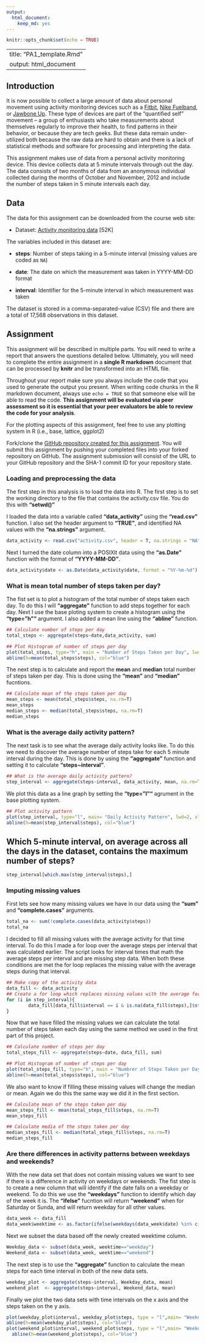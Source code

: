 ---
output: 
  html_document: 
    keep_md: yes
---
```{r setup, include=FALSE}
knitr::opts_chunk$set(echo = TRUE)
```

---
title: "PA1_template.Rmd"
output: html_document
---

## Introduction

It is now possible to collect a large amount of data about personal
movement using activity monitoring devices such as a
[Fitbit](http://www.fitbit.com), [Nike
Fuelband](http://www.nike.com/us/en_us/c/nikeplus-fuelband), or
[Jawbone Up](https://jawbone.com/up). These type of devices are part of
the "quantified self" movement -- a group of enthusiasts who take
measurements about themselves regularly to improve their health, to
find patterns in their behavior, or because they are tech geeks. But
these data remain under-utilized both because the raw data are hard to
obtain and there is a lack of statistical methods and software for
processing and interpreting the data.

This assignment makes use of data from a personal activity monitoring
device. This device collects data at 5 minute intervals through out the
day. The data consists of two months of data from an anonymous
individual collected during the months of October and November, 2012
and include the number of steps taken in 5 minute intervals each day.


## Data

The data for this assignment can be downloaded from the course web
site:

* Dataset: [Activity monitoring data](https://d396qusza40orc.cloudfront.net/repdata%2Fdata%2Factivity.zip) [52K]

The variables included in this dataset are:

* **steps**: Number of steps taking in a 5-minute interval (missing
    values are coded as `NA`)

* **date**: The date on which the measurement was taken in YYYY-MM-DD
    format

* **interval**: Identifier for the 5-minute interval in which
    measurement was taken

The dataset is stored in a comma-separated-value (CSV) file and there
are a total of 17,568 observations in this
dataset.


## Assignment

This assignment will be described in multiple parts. You will need to
write a report that answers the questions detailed below. Ultimately,
you will need to complete the entire assignment in a **single R
markdown** document that can be processed by **knitr** and be
transformed into an HTML file.

Throughout your report make sure you always include the code that you
used to generate the output you present. When writing code chunks in
the R markdown document, always use `echo = TRUE` so that someone else
will be able to read the code. **This assignment will be evaluated via
peer assessment so it is essential that your peer evaluators be able
to review the code for your analysis**.

For the plotting aspects of this assignment, feel free to use any
plotting system in R (i.e., base, lattice, ggplot2)

Fork/clone the [GitHub repository created for this
assignment](http://github.com/rdpeng/RepData_PeerAssessment1). You
will submit this assignment by pushing your completed files into your
forked repository on GitHub. The assignment submission will consist of
the URL to your GitHub repository and the SHA-1 commit ID for your
repository state.


### Loading and preprocessing the data

The first step in this analysis is to load the data into R. The first step is to set the working directory to the file that contains the activity.csv file. You do this with **"setwd()"**

I loaded the data into a variable called **"data_activity"** using the **"read.csv"** function. I also set the header argument to **"TRUE"**, and identified NA values with the **"na.strings"** argument.

```{r}
data_activity <- read.csv("activity.csv", header = T, na.strings = "NA")
```

Next I turned the date column into a POSIXlt data using the **"as.Date"** function with the format of **"YYYY-MM-DD"**.

```{r}
data_activity$date <- as.Date(data_activity$date, format = "%Y-%m-%d")
```


### What is mean total number of steps taken per day?

The fist set is to plot a histogram of the total number of steps taken each day. To do this I will **"aggregate"** function to add steps together for each day. Next I use the base ploting system to create a histogram using the **"type="h""** argument. I also added a mean line using the **"abline"** function.

```{r}
## Calculate number of steps per day
total_steps <- aggregate(steps~date,data_activity, sum)

## Plot Histogram of number of steps per day
plot(total_steps, type="h", main = "Number of Steps Taken per Day", lwd=5, xlab="", ylab="Steps per Day")
abline(h=mean(total_steps$steps), col="blue")
```

The next step is to calculate and report the **mean** and **median** total number of steps taken per day. This is done using the **"mean"** and **"median"** fucntions.

```{r}
## Calculate mean of the steps taken per day
mean_steps <- mean(total_steps$steps, na.rm=T)
mean_steps
median_steps <- median(total_steps$steps, na.rm=T)
median_steps
```


### What is the average daily activity pattern?

The next task is to see what the average daily activity looks like. To do this we need to discover the average number of steps take for each 5 minute interval during the day. This is done by using the **"aggregate"** function and setting it to calculate **"steps~interval"**.

```{r}
## What is the average daily activity pattern?
step_interval <- aggregate(steps~interval, data_activity, mean, na.rm=T)
```

We plot this data as a line graph by setting the **"type="l""** agrument in the base plotting system.

```{r}

## Plot activity pattern
plot(step_interval, type="l", main= "Daily Activity Pattern", lwd=2, xlab="5 Minute Intervals", ylab="Steps Taken")
abline(h=mean(step_interval$steps), col="blue")
```

## Which 5-minute interval, on average across all the days in the dataset, contains the maximum number of steps?
```{r}
step_interval[which.max(step_interval$steps),]
```

### Imputing missing values
First lets see how many missing values we have in our data using the **"sum"** and **"complete.cases"** arguments.

```{r}
total_na <- sum(!complete.cases(data_activity$steps))
total_na
```

I decided to fill all missing values with the average activity for that time interval. To do this I made a for loop over the average steps per interval that was calculated earlier. The script looks for interval times that math the average steps per interval and are missing step data. When both these conditions are met the for loop replaces the missing value with the average steps during that interval.


```{r}
## Make copy of the activity data
data_fill <- data_activity
## Create a for loop which replaces missing values with the average for that interval. 
for (i in step_interval){
        data_fill[data_fill$interval == i & is.na(data_fill$steps),]$steps <- step_interval$steps[step_interval$interval==i]
}
```

Now that we have filled the missing values we can calculate the total number of steps taken each day using the same method we used in the first part of this project.
```{r}
## Calculate number of steps per day
total_steps_fill <- aggregate(steps~date, data_fill, sum)

## Plot Histogram of number of steps per day
plot(total_steps_fill, type="h", main = "Numbrer of Steps Taken per Day", lwd=5, xlab="", ylab="Steps per Day")
abline(h=mean(total_steps$steps), col="blue")
```

We also want to know if filling these missing values will change the median or mean. Again we do this the same way we did it in the first section. 

```{r}
## Calculate mean of the steps taken per day
mean_steps_fill <- mean(total_steps_fill$steps, na.rm=T)
mean_steps_fill

## Calculate media of the steps taken per day
median_steps_fill <- median(total_steps_fill$steps, na.rm=T)
median_steps_fill
```


### Are there differences in activity patterns between weekdays and weekends?

With the new data set that does not contain missing values we want to see if there is a difference in activity on weekdays or weekends. The fist step is to create a new column that will identify if the date falls on a weekday or weekend. To do this we use the **"weekdays"** function to identify which day of the week it is. The **"ifelse"** fucntion will return **"weekend"** when for Saturday or Sunda, and will return weekday for all other values. 

```{r}
data_week <- data_fill
data_week$weektime <- as.factor(ifelse(weekdays(data_week$date) %in% c("Saturday","Sunday"),"weekend", "weekday"))
```

Next we subset the data based off the newly created weektime column.

```{r}
Weekday_data <- subset(data_week, weektime=="weekday")
Weekend_data <- subset(data_week, weektime=="weekend")
```

The next step is to use the **"aggregate"** function to calculate the mean steps for each time interval in both of the new data sets.

```{r}
weekday_plot <- aggregate(steps~interval, Weekday_data, mean)
weekend_plot  <- aggregate(steps~interval, Weekend_data, mean)
```


Finally we plot the two data sets with time intervals on the x axis and the steps taken on the y axis.
```{r}
plot(weekday_plot$interval, weekday_plot$steps, type = "l",main= "Weekday Activity Pattern", lwd=2, xlab="5 Minute Intervals", ylab="Steps Taken")
abline(h=mean(weekday_plot$steps), col="blue")
plot(weekend_plot$interval, weekend_plot$steps, type = "l",main= "Weekend Activity Pattern", lwd=2, xlab="5 Minute Intervals", ylab="Steps Taken")
  abline(h=mean(weekend_plot$steps), col="blue")
```